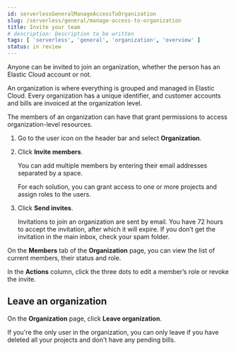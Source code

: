```yaml
---
id: serverlessGeneralManageAccessToOrganization
slug: /serverless/general/manage-access-to-organization
title: Invite your team
# description: Description to be written
tags: [ 'serverless', 'general', 'organization', 'overview' ]
status: in review
---
```



<InReview />

Anyone can be invited to join an organization, whether the person has an Elastic Cloud account or not.

An organization is where everything is grouped and managed in Elastic Cloud. Every organization has a unique identifier, and customer accounts and bills are invoiced at the organization level.

The members of an organization can have <DocLink id="serverlessGeneralAssignUserRoles" text="different roles"/> that grant permissions to access organization-level resources.

1. Go to the user icon on the header bar and select **Organization**.

2. Click **Invite members**.
   
   You can add multiple members by entering their email addresses separated by a space.
   
   For each solution, you can grant access to one or more projects and assign roles to the users.

3. Click **Send invites**.
   
   Invitations to join an organization are sent by email. You have 72 hours to accept the invitation, after which it will expire. If you don’t get the invitation in the main inbox, check your spam folder.

On the **Members** tab of the **Organization** page, you can view the list of current members, their status and role.

In the **Actions** column, click the three dots to edit a member’s role or revoke the invite.

## Leave an organization

On the **Organization** page, click **Leave organization**.

If you're the only user in the organization, you can only leave if you have deleted all your projects and don't have any pending bills.